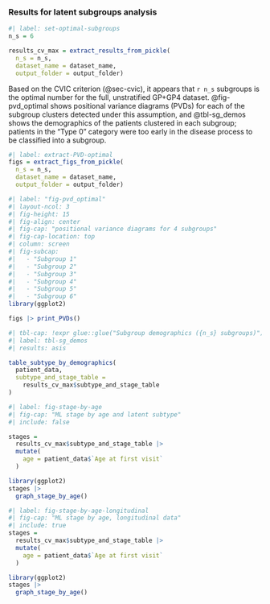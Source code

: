 ### Results for latent subgroups analysis {#sec-latent-subgroups .appendix}

```r
#| label: set-optimal-subgroups
n_s = 6

results_cv_max = extract_results_from_pickle(
  n_s = n_s,
  dataset_name = dataset_name,
  output_folder = output_folder)
```

Based on the CVIC criterion (@sec-cvic), it appears that `r n_s` subgroups is the optimal number for the full, unstratified GP+GP4 dataset.
@fig-pvd_optimal shows positional variance diagrams (PVDs) for each of the subgroup clusters detected under this assumption, and @tbl-sg_demos shows the demographics of the patients clustered in each subgroup; patients in the "Type 0" category were too early in the disease process to be classified into a subgroup.

```r
#| label: extract-PVD-optimal
figs = extract_figs_from_pickle(
  n_s = n_s,
  dataset_name = dataset_name,
  output_folder = output_folder)
```

```r
#| label: "fig-pvd_optimal"
#| layout-ncol: 3
#| fig-height: 15
#| fig-align: center
#| fig-cap: "positional variance diagrams for 4 subgroups"
#| fig-cap-location: top
#| column: screen
#| fig-subcap:
#|   - "Subgroup 1"
#|   - "Subgroup 2"
#|   - "Subgroup 3"
#|   - "Subgroup 4"
#|   - "Subgroup 5"
#|   - "Subgroup 6"
library(ggplot2)

figs |> print_PVDs()

```

```r
#| tbl-cap: !expr glue::glue("Subgroup demographics ({n_s} subgroups)")
#| label: tbl-sg_demos
#| results: asis

table_subtype_by_demographics(
  patient_data,
  subtype_and_stage_table = 
    results_cv_max$subtype_and_stage_table
)

```

```r
#| label: fig-stage-by-age
#| fig-cap: "ML stage by age and latent subtype"
#| include: false

stages = 
  results_cv_max$subtype_and_stage_table |> 
  mutate(
    age = patient_data$`Age at first visit`
  )

library(ggplot2)
stages |>
  graph_stage_by_age()


```


```r
#| label: fig-stage-by-age-longitudinal
#| fig-cap: "ML stage by age, longitudinal data"
#| include: true
stages = 
  results_cv_max$subtype_and_stage_table |> 
  mutate(
    age = patient_data$`Age at first visit`
  )

library(ggplot2)
stages |>
  graph_stage_by_age()


```
